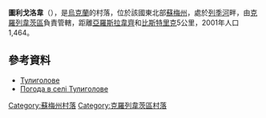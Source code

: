 {{coord|51|35|37|N|33|38|3|E|scale:100000_region:UA|display=title}}

'''圖利戈洛韋'''（{{lang-uk|Тулиголове}}），是[[烏克蘭|烏克蘭]]的村落，位於該國東北部[[蘇梅州|蘇梅州]]，處於[[列季河_(埃斯曼河支流)|列季河]]畔，由[[克羅列韋茨區|克羅列韋茨區]]負責管轄，距離[[亞羅斯拉韋齊|亞羅斯拉韋齊]]和[[比斯特里克_(克羅列韋茨區)|比斯特里克]]5公里，2001年人口1,464。

==參考資料==
*[https://web.archive.org/web/20160304211907/http://w1.c1.rada.gov.ua/pls/z7502/A005?rdat1=02.02.2010&rf7571=29261 Тулиголове]
* [http://weather.in.ua/ua/symskaja/26610 Погода в селі Тулиголове] {{Wayback|url=http://weather.in.ua/ua/symskaja/26610 |date=20111220001247 }}

{{DEFAULTSORT:Тулиголове}}
[[Category:蘇梅州村落|Category:蘇梅州村落]]
[[Category:克羅列韋茨區村落|Category:克羅列韋茨區村落]]


{{Sumy-geo-stub}}